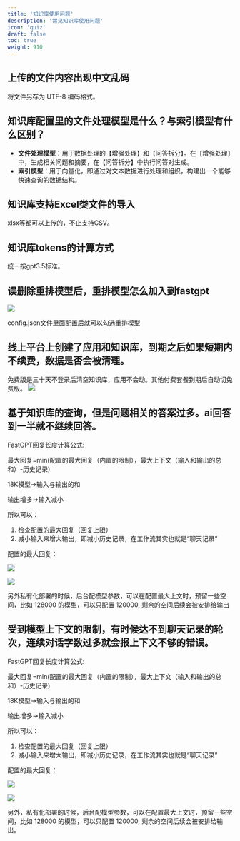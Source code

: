 ```yaml
---
title: '知识库使用问题'
description: '常见知识库使用问题'
icon: 'quiz'
draft: false
toc: true
weight: 910
---
```


## 上传的文件内容出现中文乱码

将文件另存为 UTF-8 编码格式。

## 知识库配置里的文件处理模型是什么？与索引模型有什么区别？

* **文件处理模型**：用于数据处理的【增强处理】和【问答拆分】。在【增强处理】中，生成相关问题和摘要，在【问答拆分】中执行问答对生成。
* **索引模型**：用于向量化，即通过对文本数据进行处理和组织，构建出一个能够快速查询的数据结构。

## 知识库支持Excel类文件的导入

xlsx等都可以上传的，不止支持CSV。

## 知识库tokens的计算方式

统一按gpt3.5标准。

## 误删除重排模型后，重排模型怎么加入到fastgpt

![](/imgs/dataset3.png)

config.json文件里面配置后就可以勾选重排模型

## 线上平台上创建了应用和知识库，到期之后如果短期内不续费，数据是否会被清理。

免费版是三十天不登录后清空知识库，应用不会动。其他付费套餐到期后自动切免费版。
![](/imgs/dataset4.png)

## 基于知识库的查询，但是问题相关的答案过多。ai回答到一半就不继续回答。

FastGPT回复长度计算公式:

最大回复=min(配置的最大回复（内置的限制），最大上下文（输入和输出的总和）-历史记录)

18K模型->输入与输出的和

输出增多->输入减小

所以可以：

1. 检查配置的最大回复（回复上限）
2. 减小输入来增大输出，即减小历史记录，在工作流其实也就是“聊天记录”

配置的最大回复：

![](/imgs/dataset1.png)

![](/imgs/dataset2.png)

另外私有化部署的时候，后台配模型参数，可以在配置最大上文时，预留一些空间，比如 128000 的模型，可以只配置 120000, 剩余的空间后续会被安排给输出


## 受到模型上下文的限制，有时候达不到聊天记录的轮次，连续对话字数过多就会报上下文不够的错误。

FastGPT回复长度计算公式:

最大回复=min(配置的最大回复（内置的限制），最大上下文（输入和输出的总和）-历史记录)

18K模型->输入与输出的和

输出增多->输入减小

所以可以：

1. 检查配置的最大回复（回复上限）
2. 减小输入来增大输出，即减小历史记录，在工作流其实也就是“聊天记录”

配置的最大回复：

![](/imgs/dataset1.png)

![](/imgs/dataset2.png)

另外，私有化部署的时候，后台配模型参数，可以在配置最大上文时，预留一些空间，比如 128000 的模型，可以只配置 120000, 剩余的空间后续会被安排给输出。